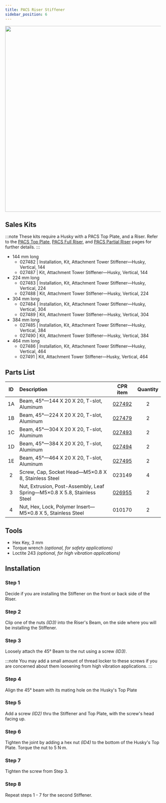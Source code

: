 ```yaml
---
title: PACS Riser Stiffener
sidebar_position: 6
---
```


<center>
  <img
    src="/img/robot_images/husky_images/robot_husky_28.png"
    width="600"
  />
</center>

## Sales Kits

:::note
These kits require a Husky with a PACS Top Plate, and a Riser.
Refer to the [PACS Top Plate](./pacs_top_plate_husky), [PACS Full Riser](./pacs_riser_full_husky), and [PACS Partial Riser](./pacs_riser_partial_husky) pages for further details.
:::

- 144 mm long
  - 027482 | Installation, Kit, Attachment Tower Stiffener—Husky, Vertical, 144
  - 027487 | Kit, Attachment Tower Stiffener—Husky, Vertical, 144
- 224 mm long
  - 027483 | Installation, Kit, Attachment Tower Stiffener—Husky, Vertical, 224
  - 027488 | Kit, Attachment Tower Stiffener—Husky, Vertical, 224
- 304 mm long
  - 027484 | Installation, Kit, Attachment Tower Stiffener—Husky, Vertical, 304
  - 027489 | Kit, Attachment Tower Stiffener—Husky, Vertical, 304
- 384 mm long
  - 027485 | Installation, Kit, Attachment Tower Stiffener—Husky, Vertical, 384
  - 027490 | Kit, Attachment Tower Stiffener—Husky, Vertical, 384
- 464 mm long
  - 027486 | Installation, Kit, Attachment Tower Stiffener—Husky, Vertical, 464
  - 027491 | Kit, Attachment Tower Stiffener—Husky, Vertical, 464

## Parts List

| ID  | Description                                                              |                       CPR item                       | Quantity |
| :-: | :----------------------------------------------------------------------- | :--------------------------------------------------: | :------: |
| 1A  | Beam, 45°—144 X 20 X 20, T-slot, Aluminum                                | [027492](/assets/pdf/clearpath_robotics_027492-TDS1.pdf) |    2     |
| 1B  | Beam, 45°—224 X 20 X 20, T-slot, Aluminum                                | [027479](/assets/pdf/clearpath_robotics_027479-TDS1.pdf) |    2     |
| 1C  | Beam, 45°—304 X 20 X 20, T-slot, Aluminum                                | [027493](/assets/pdf/clearpath_robotics_027493-TDS1.pdf) |    2     |
| 1D  | Beam, 45°—384 X 20 X 20, T-slot, Aluminum                                | [027494](/assets/pdf/clearpath_robotics_027494-TDS1.pdf) |    2     |
| 1E  | Beam, 45°—464 X 20 X 20, T-slot, Aluminum                                | [027495](/assets/pdf/clearpath_robotics_027495-TDS1.pdf) |    2     |
|  2  | Screw, Cap, Socket Head—M5×0.8 X 8, Stainless Steel                      |                        023149                        |    4     |
|  3  | Nut, Extrusion, Post-Assembly, Leaf Spring—M5×0.8 X 5.8, Stainless Steel | [026955](/assets/pdf/clearpath_robotics_027492-TDS1.pdf) |    2     |
|  4  | Nut, Hex, Lock, Polymer Insert—M5×0.8 X 5, Stainless Steel               |                        010170                        |    2     |

## Tools

- Hex Key, 3 mm
- Torque wrench _(optional, for safety applications)_
- Loctite 243 _(optional, for high vibration applications)_

## Installation

### Step 1

Decide if you are installing the Stiffener on the front or back side of the Riser.

### Step 2

Clip one of the nuts _(ID3)_ into the Riser's Beam, on the side where you will be installing the Stiffener.

### Step 3

Loosely attach the 45° Beam to the nut using a screw _(ID3)_.

:::note
You may add a small amount of thread locker to these screws if you are concerned about them loosening from high vibration applications.
:::

### Step 4

Align the 45° beam with its mating hole on the Husky's Top Plate

### Step 5

Add a screw _(ID2)_ thru the Stiffener and Top Plate, with the screw's head facing up.

### Step 6

Tighten the joint by adding a hex nut _(ID4)_ to the bottom of the Husky's Top Plate.
Torque the nut to 5 N·m.

### Step 7

Tighten the screw from Step 3.

### Step 8

Repeat steps 1 - 7 for the second Stiffener.

